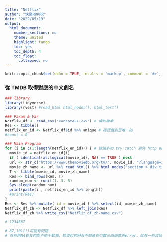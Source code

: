 ```yaml
---
title: "Netflix"
author: "快樂RRRRR"
date: "2022/05/19"
output:
  html_document:
    number_sections: no
    theme: united
    highlight: tango
    toc: yes
    toc_depth: 4
    toc_float:
      collapsed: no
---
```


```r
knitr::opts_chunk$set(echo = TRUE, results = 'markup', comment = '#>', error = TRUE)
```

### 從 TMDB 取得對應的中文劇名

```r
### library
library(tidyverse)
library(rvest) #read_html html_nodes(), html_text()

### Param & Var
Netflix_df <- read_csv("concatALL.csv") # 讀取檔案
Res <- tibble()
netflix_en_id <- Netflix_df$id %>% unique # 確認戲劇是唯一的
#count = 0

### Main Program
for (i in c(1:length(netflix_en_id))) { # 建議多加 try catch 避免 http error
  movie_id = netflix_en_id[i]
  if ( identical(as.logical(movie_id), NA) == TRUE ) next
  url <- str_c("https://www.themoviedb.org/tv/", movie_id, "?language=zh-TW")
  movie_zh_name <- url %>% read_html() %>% html_nodes("section > div.title.ott_true > h2 > a") %>% html_text()
  T <- tibble(movie_id, movie_zh_name)
  Res <- bind_rows(Res, T)
  random_num <- runif(1, 3, 8)
  Sys.sleep(random_num)
  print(paste(i , netflix_en_id %>% length))
  #print(Res)
}
Res <- Res %>% mutate( id = movie_id ) %>% select(id, movie_zh_name)
Netflix_df_zh <- Netflix_df %>% left_join(Res)
Netflix_df_zh %>% write_csv("Netflix_df_zh-name.csv")

# 1234567

# 87,101(?)可能有問題
# 有些跑NA看我們能不能手動補，抓資料的時候不知道有少數三四個會跑error，就有一些資訊斷掉QQQQ
```
